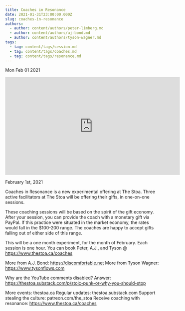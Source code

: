 ```yaml
---
title: Coaches in Resonance
date: 2021-01-31T23:00:00.000Z
slug: coaches-in-resonance
authors:
  - author: content/authors/peter-limberg.md
  - author: content/authors/aj-bond.md
  - author: content/authors/tyson-wagner.md
tags:
  - tag: content/tags/session.md
  - tag: content/tags/coaches.md
  - tag: content/tags/resonance.md
---
```






Mon Feb 01 2021

<iframe width="560" height="315" src="https://www.youtube.com/embed/aFUpUFGpdDo" title="Coaches in Resonance w/ Peter Limberg, A.J. Bond, and Tyson Wagner" frameborder="0" allow="accelerometer; autoplay; clipboard-write; encrypted-media; gyroscope; picture-in-picture" allowfullscreen ></iframe>

February 1st, 2021

Coaches in Resonance is a new experimental offering at The Stoa. Three active facilitators at The Stoa will be offering their gifts, in one-on-one sessions.

These coaching sessions will be based on the spirit of the gift economy. After your session, you can provide the coach with a monetary gift via PayPal. If this practice were situated in the market economy, the rates would fall in the $100-200 range. The coaches are happy to accept gifts falling out of either side of this range.

This will be a one month experiment, for the month of February. Each session is one hour. You can book Peter, A.J., and Tyson @ https://www.thestoa.ca/coaches

More from A.J. Bond: https://discomfortable.net
More from Tyson Wagner: https://www.tysonflows.com

Why are the YouTube comments disabled? Answer: https://thestoa.substack.com/p/stoic-punk-or-why-you-should-stop

More events: thestoa.ca
Regular updates: thestoa.substack.com
Support stealing the culture: patreon.com/the_stoa
Receive coaching with resonance: https://www.thestoa.ca/coaches


